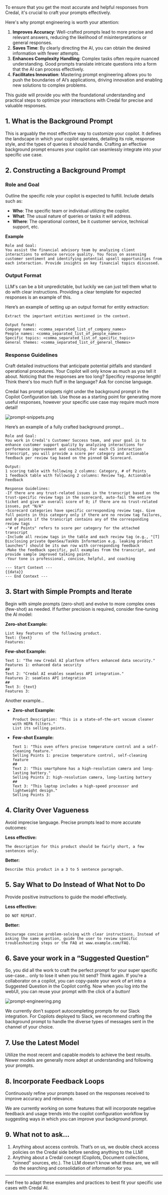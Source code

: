 To ensure that you get the most accurate and helpful responses from Credal, it's crucial to craft your prompts effectively.

Here's why prompt engineering is worth your attention:

1. **Improves Accuracy**: Well-crafted prompts lead to more precise and relevant answers, reducing the likelihood of misinterpretations or general responses.
2. **Saves Time**: By clearly directing the AI, you can obtain the desired information with fewer attempts.
3. **Enhances Complexity Handling**: Complex tasks often require nuanced understanding. Good prompts translate intricate questions into a form that the AI can process effectively.
4. **Facilitates Innovation**: Mastering prompt engineering allows you to push the boundaries of AI’s applications, driving innovation and enabling new solutions to complex problems.

This guide will provide you with the foundational understanding and practical steps to optimize your interactions with Credal for precise and valuable responses.

## 1. What is the Background Prompt

This is arguably the most effective way to customize your copilot. It defines the landscape in which your copilot operates, detailing its role, response style, and the types of queries it should handle. Crafting an effective background prompt ensures your copilot can seamlessly integrate into your specific use case.

## 2. Constructing a Background Prompt

### Role and Goal

Outline the specific role your copilot is expected to fulfill. Include details such as:

- **Who**: The specific team or individual utilizing the copilot.
- **What**: The usual nature of queries or tasks it will address.
- **Where**: The operational context, be it customer service, technical support, etc.

**Example**

```
Role and Goal:
You assist the financial advisory team by analyzing client interactions to enhance service quality. You focus on assessing customer sentiment and identifying potential upsell opportunities from each interaction. Provide insights on key financial topics discussed.
```

### Output Format

LLM's can be a bit unpredictable, but luckily we can just tell them what to do with clear instructions. Providing a clear template for expected responses is an example of this. 

Here’s an example of setting up an output format for entity extraction:

```
Extract the important entities mentioned in the context.

Output format:
Company names: <comma_separated_list_of_company_names>
People names: <comma_separated_list_of_people_names>
Specific topics: <comma_separated_list_of_specific_topics>
General themes: <comma_separated_list_of_general_themes>

```

### Response Guidelines

Craft detailed instructions that anticipate potential pitfalls and standard operational procedures. Your Copilot will only know as much as you tell it about. Noticing that the responses are too long? Specificy response length! Think there's too much fluff in the language? Ask for concise language. 

Credal has prompt snippets right under the background prompt in the Copilot Configuration tab. Use those as a starting point for generating more useful responses, however your specific use case may require much more detail!

![prompt-snippets.png](/docs/assets/prompt-engineering/prompt-snippets.png)

Here’s an example of a fully crafted background prompt…

```
Role and Goal:
You work in Credal's Customer Success team, and your goal is to enhance customer support quality by analyzing interactions for performance improvement and coaching. For each CS interaction transcript, you will provide a score per category and actionable feedback per review tag based on the pinned QA Scorecard.

Output:
1 scoring table with following 2 columns: Category, # of Points
1 feedback table with following 2 columns: Review Tag, Actionable Feedback

Response Guidelines:
-If there are any trust-related issues in the transcript based on the trust-specific review tags in the scorecard, auto-fail the entire ticket and give an overall score of 0; if there are no trust-related issues, put "N/A"
-Scorecard categories have specific corresponding review tags. Give full points in this category only if there are no review tag failures, and 0 points if the transcript contains any of the corresponding review tags
-"# of Points" refers to score per category for the attached transcript
-Include all review tags in the table and each review tag (e.g., "[T] Disclosing private OpenSea/TaskUs Information e.g. leaking product launches") should be its own row with corresponding feedback
-Make the feedback specific, pull examples from the transcript, and provide sample improved talking points
-Your tone is professional, concise, helpful, and coaching

--- Start Context ---
{{data}}
--- End Context ---
```

## 3. Start with Simple Prompts and Iterate

Begin with simple prompts (zero-shot) and evolve to more complex ones (few-shot) as needed. If further precision is required, consider fine-tuning the AI model:

**Zero-shot Example:**

```
List key features of the following product.
Text: {text}
Features:

```

**Few-shot Example:**

```
Text 1: "The new Credal AI platform offers enhanced data security."
Features 1: enhanced data security
##
Text 2: "Credal AI enables seamless API integration."
Features 2: seamless API integration
##
Text 3: {text}
Features 3:

```

Another example…

- **Zero-shot Example:**

  ```
  Product Description: "This is a state-of-the-art vacuum cleaner with HEPA filters."
  List its selling points.

  ```

- **Few-shot Example:**
  ```
  Text 1: "This oven offers precise temperature control and a self-cleaning feature."
  Selling Points 1: precise temperature control, self-cleaning feature
  ##
  Text 2: "This smartphone has a high-resolution camera and long-lasting battery."
  Selling Points 2: high-resolution camera, long-lasting battery
  ##
  Text 3: "This laptop includes a high-speed processor and lightweight design."
  Selling Points 3:
  ```

## 4. **Clarity Over Vagueness**

Avoid imprecise language. Precise prompts lead to more accurate outcomes:

**Less effective:**

```
The description for this product should be fairly short, a few sentences only.

```

**Better:**

```
Describe this product in a 3 to 5 sentence paragraph.

```

## 5. Say What to Do Instead of What Not to Do

Provide positive instructions to guide the model effectively.

**Less effective:**

```
DO NOT REPEAT.

```

**Better:**

```
Encourage concise problem-solving with clear instructions. Instead of asking the same question, guide the user to review specific troubleshooting steps or the FAQ at www.example.com/FAQ.
```

## 6. Save your work in a “Suggested Question”

So, you did all the work to craft the perfect prompt for your super specific use-case… only to lose it when you hit send? Think again. If you’re a collaborator on a copilot, you can copy-paste your work of art into a Suggested Question in the Copilot config. Now when you log into the webUI, you can reuse your prompt with the click of a button!

![prompt-engineering.png](/docs/assets/prompt-engineering/prompt-engineering.png)

We currently don’t support autocompleting prompts for our Slack integration. For Copilots deployed to Slack, we recommend crafting the background prompt to handle the diverse types of messages sent in the channel of your choice.

## 7. Use the Latest Model

Utilize the most recent and capable models to achieve the best results. Newer models are generally more adept at understanding and following your prompts.

## 8. Incorporate Feedback Loops

Continuously refine your prompts based on the responses received to improve accuracy and relevance.

We are currently working on some features that will incorporate negative feedback and usage trends into the copilot configuration workflow by suggesting ways in which you can improve your background prompt.

## 9. What not to ask…

1. Anything about access controls. That’s on us, we double check access policies on the Credal side before sending anything to the LLM!
2. Anything about a Credal concept (Copilots, Document collections, "pinned" sources, etc.). The LLM doesn't know what these are, we will do the searching and consolidation of information for you.

---

Feel free to adapt these examples and practices to best fit your specific use cases with Credal AI.
